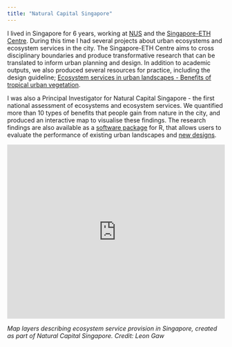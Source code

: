 ```yaml
---
title: "Natural Capital Singapore"
---
```


I lived in Singapore for 6 years, working at [NUS](https://fass.nus.edu.sg/geog/) and the [Singapore-ETH Centre](https://sec.ethz.ch/). During this time I had several projects about urban ecosystems and ecosystem services in the city. The Singapore-ETH Centre aims to cross disciplinary boundaries and produce transformative research that can be translated to inform urban planning and design. In addition to academic outputs, we also produced several resources for practice, including the design guideline; [Ecosystem services in urban landscapes - Benefits of tropical urban vegetation](https://ethz.ch/content/dam/ethz/special-interest/dual/fcl-dam/doc/LR_FCL_Benefits_of_Tropical_Urban_Vegetation_050820.pdf).

I was also a Principal Investigator for Natural Capital Singapore - the first national assessment of ecosystems and ecosystem services. We quantified more than 10 types of benefits that people gain from nature in the city, and produced an interactive map to visualise these findings. The research findings are also available as a [software package](https://github.com/drexrichards/ncs2020) for R, that allows users to evaluate the performance of existing urban landscapes and [new designs](https://figshare.com/articles/software/NCS2020_An_R_package_for_modelling_urban_ecosystem_service_provision_in_Singapore/13339055).

```{=html}
<style>.embed-container {position: relative; padding-bottom: 80%; height: 0; max-width: 100%;} .embed-container iframe, .embed-container object, .embed-container iframe{position: absolute; top: 0; left: 0; width: 100%; height: 100%;} small{position: absolute; z-index: 40; bottom: 0; margin-bottom: -15px;}</style>
```
::: embed-container
<iframe width="600" height="400" frameborder="0" scrolling="no" marginheight="0" marginwidth="0" title="Ecosystems" src="https://egregis.maps.arcgis.com/apps/webappviewer/index.html?id=24cac55eb3e54caca18847c856b69ae2">

</iframe>
:::

*Map layers describing ecosystem service provision in Singapore, created as part of Natural Capital Singapore. Credit: Leon Gaw*
